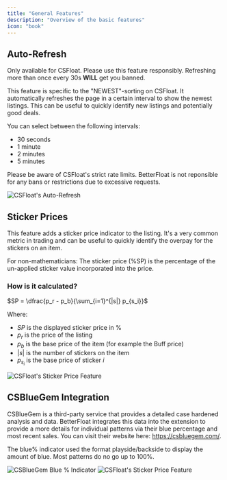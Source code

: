 ```yaml
---
title: "General Features"
description: "Overview of the basic features"
icon: "book"
---
```


## <Icon icon="arrows-rotate" /> Auto-Refresh

<Info>Only available for CSFloat.</Info>
<Tip>Please use this feature responsibly. Refreshing more than once every 30s **WILL** get you banned.</Tip>

This feature is specific to the "NEWEST"-sorting on CSFloat. It automatically refreshes the page in a certain interval to show the newest listings. This can be useful to quickly identify new listings and potentially good deals.

You can select between the following intervals:

-   30 seconds
-   1 minute
-   2 minutes
-   5 minutes

<Warning>Please be aware of CSFloat's strict rate limits. BetterFloat is not reponsible for any bans or restrictions due to excessive requests.</Warning>

<Frame caption="Example: Auto-Refresh feature disabled" type="glass">
	<img src="/images/screenshots/csfloat-auto-refresh.png" alt="CSFloat's Auto-Refresh" />
</Frame>

## <Icon icon="note-sticky" /> Sticker Prices

This feature adds a sticker price indicator to the listing. It's a very common metric in trading and can be useful to quickly identify the overpay for the stickers on an item.

<Tip>For non-mathematicians: The sticker price (%SP) is the percentage of the un-applied sticker value incorporated into the price.</Tip>

### How is it calculated?

$SP = \dfrac{p_r - p_b}{\sum_{i=1}^{|s|} p_{s_i}}$

Where:

-   $SP$ is the displayed sticker price in %
-   $p_r$ is the price of the listing
-   $p_b$ is the base price of the item (for example the Buff price)
-   $|s|$ is the number of stickers on the item
-   $p_{s_i}$ is the base price of sticker $i$

<Frame caption="Example: The %SP of a listing on CSFloat" type="glass">
	<img src="/images/screenshots/csfloat-sticker-price.png" alt="CSFloat's Sticker Price Feature" />
</Frame>

## <Icon icon="gem" color="#00FFFF" /> CSBlueGem Integration

CSBlueGem is a third-party service that provides a detailed case hardened analysis and data. BetterFloat integrates this data into the extension to provide a more details for individual patterns via their blue percentage and most recent sales. You can visit their website here: https://csbluegem.com/.

<Tip>The blue% indicator used the format playside/backside to display the amount of blue. Most patterns do no go up to 100%.</Tip>

<Frame caption="Example: Blue % Indicator on a Karambit CH" type="glass">
	<img src="/images/screenshots/csfloat-csbluegem-blue.png" alt="CSBlueGem Blue % Indicator" />
</Frame>
<Frame caption="Example: Most recent sales provided by CSBlueGem" type="glass">
	<img src="/images/screenshots/csfloat-csbluegem-sales.png" alt="CSFloat's Sticker Price Feature" />
</Frame>
